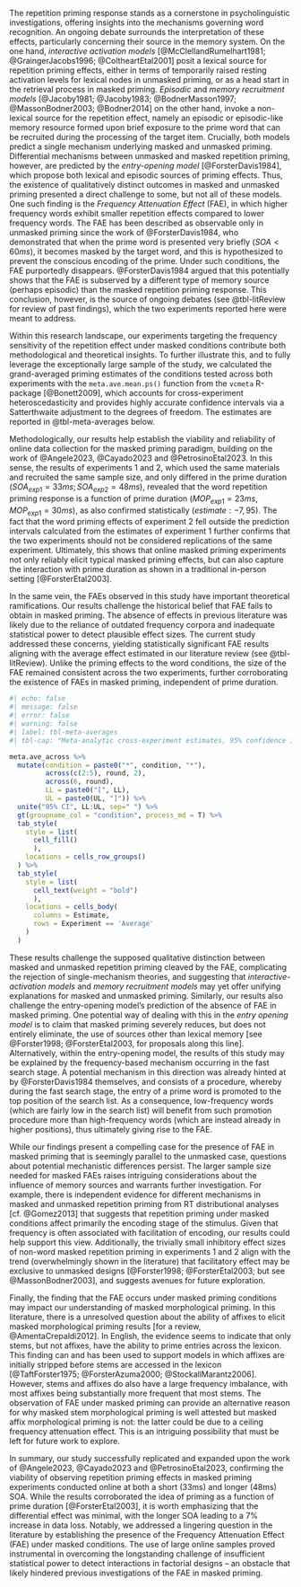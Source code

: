 
The repetition priming response stands as a cornerstone in psycholinguistic investigations, offering insights into the mechanisms governing word recognition. An ongoing debate surrounds the interpretation of these effects, particularly concerning their source in the memory system. On the one hand, _interactive activation models_ [@McClellandRumelhart1981; @GraingerJacobs1996; @ColtheartEtal2001] posit a lexical source for repetition priming effects, either in terms of temporarily raised resting activation levels for lexical nodes in unmasked priming, or as a head start in the retrieval process in masked priming. _Episodic_ and _memory recruitment models_ [@Jacoby1981; @Jacoby1983;  @BodnerMasson1997; @MassonBodner2003; @Bodner2014] on the other hand, invoke a non-lexical source for the repetition effect, namely an episodic or episodic-like memory resource formed upon brief exposure to the prime word that can be recruited during the processing of the target item. Crucially, both models predict a single mechanism underlying masked and unmasked priming. Differential mechanisms between unmasked and masked repetition priming, however, are predicted by the _entry-opening model_ [@ForsterDavis1984], which propose both lexical and episodic sources of priming effects. Thus, the existence of qualitatively distinct outcomes in masked and unmasked priming presented a direct challenge to some, but not all of these models. One such finding is the *Frequency Attenuation Effect* (FAE), in which higher frequency words exhibit smaller repetition effects compared to lower frequency words. The FAE has been described as observable only in unmasked priming since the work of @ForsterDavis1984, who demonstrated that when the prime word is presented very briefly ($SOA < 60 ms$), it becomes masked by the target word, and this is hypothesized to prevent the conscious encoding of the prime. Under such conditions, the FAE purportedly disappears. @ForsterDavis1984 argued that this potentially shows that the FAE is subserved by a different type of memory source (perhaps episodic) than the masked repetition priming response. This conclusion, however, is the source of ongoing debates (see @tbl-litReview for review of past findings), which the two experiments reported here were meant to address.

Within this research landscape, our experiments targeting the frequency sensitivity of the repetition effect under masked conditions contribute both methodological and theoretical insights. To further illustrate this, and to fully leverage the exceptionally large sample of the study, we calculated the grand-averaged priming estimates of the conditions tested across both experiments with the `meta.ave.mean.ps()` function from the `vcmeta` R-package [@Bonett2009], which accounts for cross-experiment heteroscedasticity and provides highly accurate confidence intervals via a Satterthwaite adjustment to the degrees of freedom. The estimates are reported in @tbl-meta-averages below.

Methodologically, our results help establish the viability and reliability of online data collection for the masked priming paradigm, building on the work of @Angele2023, @Cayado2023 and @PetrosinoEtal2023. In this sense, the results of experiments 1 and 2, which used the same materials and recruited the same sample size, and only differed in the prime duration ($SOA_{exp1}=33ms; SOA_{exp2}=48ms$), revealed that the word repetition priming response is a function of prime duration ($MOP_{exp1}=23 ms, MOP_{exp1}=30ms$), as also confirmed statistically ($estimate: -7, 95%CI: [-5 -9]; t(8528)=-6.93, p<.0001$). The fact that the word priming effects of experiment 2 fell outside the prediction intervals calculated from the estimates of experiment 1 further confirms that the two experiments should not be considered replications of the same experiment. Ultimately, this shows that online masked priming experiments not only reliably elicit typical masked priming effects, but can also capture the interaction with prime duration as shown in a traditional in-person setting [@ForsterEtal2003]. 

In the same vein, the FAEs observed in this study have important theoretical ramifications. Our results challenge the historical belief that FAE fails to obtain in masked priming. The absence of effects in previous literature was likely due to the reliance of outdated frequency corpora and inadequate statistical power to detect plausible effect sizes. The current study addressed these concerns, yielding statistically significant FAE results aligning with the average effect estimated in our literature review (see @tbl-litReview). Unlike the priming effects to the word conditions, the size of the FAE remained consistent across the two experiments, further corroborating the existence of FAEs in masked priming, independent of prime duration. 

```r
#| echo: false
#| message: false
#| error: false
#| warning: false
#| label: tbl-meta-averages
#| tbl-cap: "Meta-analytic cross-experiment estimates, 95% confidence intervals, and standard error (SE) of the repetition priming response to the word and non-word conditions tested in the study."

meta.ave_across %>%
  mutate(condition = paste0("*", condition, "*"),
         across(c(2:5), round, 2),
         across(6, round),
         LL = paste0("[", LL),
         UL = paste0(UL, "]")) %>% 
  unite("95% CI", LL:UL, sep=" ") %>%
  gt(groupname_col = "condition", process_md = T) %>%
  tab_style(
    style = list(
      cell_fill()
      ),
    locations = cells_row_groups()
  ) %>%
  tab_style(
    style = list(
      cell_text(weight = "bold")
      ),
    locations = cells_body(
      columns = Estimate,
      rows = Experiment == 'Average'
    )
  )

```

These results challenge the supposed qualitative distinction between masked and unmasked repetition priming cleaved by the FAE, complicating the rejection of single-mechanism theories, and suggesting that _interactive-activation models_ and _memory recruitment models_ may yet offer unifying explanations for masked and unmasked priming. Similarly, our results also challenge the entry-opening model's prediction of the absence of FAE in masked priming. One potential way of dealing with this in the _entry opening model_ is to claim that masked priming severely reduces, but does not entirely eliminate, the use of sources other than lexical memory [see @Forster1998; @ForsterEtal2003, for proposals along this line]. Alternatively, within the entry-opening model, the results of this study may be explained by the frequency-based mechanism occurring in the fast search stage. A potential mechanism in this direction was already hinted at by @ForsterDavis1984 themselves, and consists of a procedure, whereby during the fast search stage, the entry of a prime word is promoted to the top position of the search list. As a consequence, low-frequency words (which are fairly low in the search list) will benefit from such promotion procedure more than high-frequency words (which are instead already in higher positions), thus ultimately giving rise to the FAE.

While our findings present a compelling case for the presence of FAE in masked priming that is seemingly parallel to the unmasked case, questions about potential mechanistic differences persist. The larger sample size needed for masked FAEs raises intriguing considerations about the influence of memory sources and warrants further investigation. For example, there is independent evidence for different mechanisms in masked and unmasked repetition priming from RT distributional analyses [cf. @Gomez2013] that suggests that repetition priming under masked conditions affect primarily the encoding stage of the stimulus. Given that frequency is often associated with facilitation of encoding, our results could help support this view. Additionally, the trivially small inhibitory effect sizes of non-word masked repetition priming in experiments 1 and 2 align with the trend (overwhelmingly shown in the literature) that facilitatory effect may be exclusive to unmasked designs [@Forster1998; @ForsterEtal2003; but see @MassonBodner2003], and suggests avenues for future exploration.

Finally, the finding that the FAE occurs under masked priming conditions may impact our understanding of masked morphological priming. In this literature, there is a unresolved question about the ability of affixes to elicit masked morphological priming results [for a review, @AmentaCrepaldi2012]. In English, the evidence seems to indicate that only stems, but not affixes, have the ability to prime entries across the lexicon. This finding can and has been used to support models in which affixes are initially stripped before stems are accessed in the lexicon [@TaftForster1975; @ForsterAzuma2000; @StockallMarantz2006]. However, stems and affixes do also have a large frequency imbalance, with most affixes being substantially more frequent that most stems. The observation of FAE under masked priming can provide an alternative reason for why masked stem morphological priming is well attested but masked affix morphological priming is not: the latter could be due to a ceiling frequency attenuation effect. This is an intriguing possibility that must be left for future work to explore.

In summary, our study successfully replicated and expanded upon the work of @Angele2023, @Cayado2023 and @PetrosinoEtal2023, confirming the viability of observing repetition priming effects in masked priming experiments conducted online at both a short (33ms) and longer (48ms) SOA. While the results corroborated the idea of priming as a function of prime duration [@ForsterEtal2003], it is worth emphasizing that the differential effect was minimal, with the longer SOA leading to a 7% increase in data loss. Notably, we addressed a lingering question in the literature by establishing the presence of the Frequency Attenuation Effect (FAE) under masked conditions. The use of large online samples proved instrumental in overcoming the longstanding challenge of insufficient statistical power to detect interactions in factorial designs -- an obstacle that likely hindered previous investigations of the FAE in masked priming.